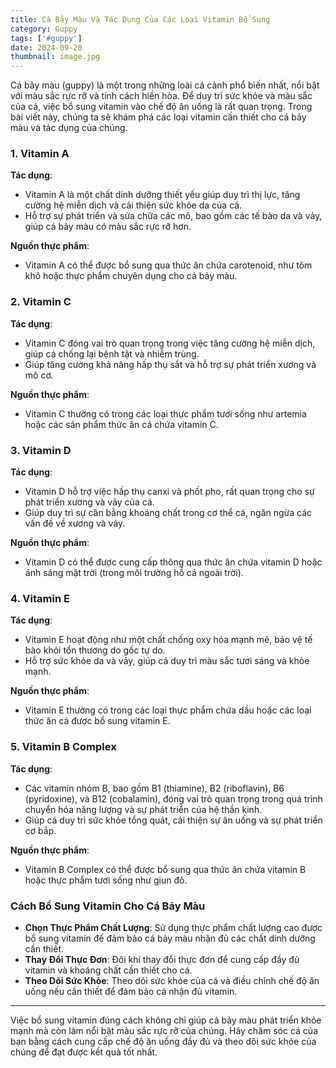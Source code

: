 ```yaml
---
title: Cá Bảy Màu Và Tác Dụng Của Các Loại Vitamin Bổ Sung
category: Guppy
tags: ['#guppy']
date: 2024-09-20
thumbnail: image.jpg
---
```


Cá bảy màu (guppy) là một trong những loài cá cảnh phổ biến nhất, nổi bật với màu sắc rực rỡ và tính cách hiền hòa. Để duy trì sức khỏe và màu sắc của cá, việc bổ sung vitamin vào chế độ ăn uống là rất quan trọng. Trong bài viết này, chúng ta sẽ khám phá các loại vitamin cần thiết cho cá bảy màu và tác dụng của chúng.

### 1. Vitamin A

**Tác dụng**:
- Vitamin A là một chất dinh dưỡng thiết yếu giúp duy trì thị lực, tăng cường hệ miễn dịch và cải thiện sức khỏe da của cá.
- Hỗ trợ sự phát triển và sửa chữa các mô, bao gồm các tế bào da và vảy, giúp cá bảy màu có màu sắc rực rỡ hơn.

**Nguồn thực phẩm**:
- Vitamin A có thể được bổ sung qua thức ăn chứa carotenoid, như tôm khô hoặc thực phẩm chuyên dụng cho cá bảy màu.

### 2. Vitamin C

**Tác dụng**:
- Vitamin C đóng vai trò quan trọng trong việc tăng cường hệ miễn dịch, giúp cá chống lại bệnh tật và nhiễm trùng.
- Giúp tăng cường khả năng hấp thụ sắt và hỗ trợ sự phát triển xương và mô cơ.

**Nguồn thực phẩm**:
- Vitamin C thường có trong các loại thực phẩm tươi sống như artemia hoặc các sản phẩm thức ăn cá chứa vitamin C.

### 3. Vitamin D

**Tác dụng**:
- Vitamin D hỗ trợ việc hấp thụ canxi và phốt pho, rất quan trọng cho sự phát triển xương và vảy của cá.
- Giúp duy trì sự cân bằng khoáng chất trong cơ thể cá, ngăn ngừa các vấn đề về xương và vảy.

**Nguồn thực phẩm**:
- Vitamin D có thể được cung cấp thông qua thức ăn chứa vitamin D hoặc ánh sáng mặt trời (trong môi trường hồ cá ngoài trời).

### 4. Vitamin E

**Tác dụng**:
- Vitamin E hoạt động như một chất chống oxy hóa mạnh mẽ, bảo vệ tế bào khỏi tổn thương do gốc tự do.
- Hỗ trợ sức khỏe da và vảy, giúp cá duy trì màu sắc tươi sáng và khỏe mạnh.

**Nguồn thực phẩm**:
- Vitamin E thường có trong các loại thực phẩm chứa dầu hoặc các loại thức ăn cá được bổ sung vitamin E.

### 5. Vitamin B Complex

**Tác dụng**:
- Các vitamin nhóm B, bao gồm B1 (thiamine), B2 (riboflavin), B6 (pyridoxine), và B12 (cobalamin), đóng vai trò quan trọng trong quá trình chuyển hóa năng lượng và sự phát triển của hệ thần kinh.
- Giúp cá duy trì sức khỏe tổng quát, cải thiện sự ăn uống và sự phát triển cơ bắp.

**Nguồn thực phẩm**:
- Vitamin B Complex có thể được bổ sung qua thức ăn chứa vitamin B hoặc thực phẩm tươi sống như giun đỏ.

### Cách Bổ Sung Vitamin Cho Cá Bảy Màu

- **Chọn Thực Phẩm Chất Lượng**: Sử dụng thực phẩm chất lượng cao được bổ sung vitamin để đảm bảo cá bảy màu nhận đủ các chất dinh dưỡng cần thiết.
- **Thay Đổi Thực Đơn**: Đôi khi thay đổi thực đơn để cung cấp đầy đủ vitamin và khoáng chất cần thiết cho cá.
- **Theo Dõi Sức Khỏe**: Theo dõi sức khỏe của cá và điều chỉnh chế độ ăn uống nếu cần thiết để đảm bảo cá nhận đủ vitamin.

---

Việc bổ sung vitamin đúng cách không chỉ giúp cá bảy màu phát triển khỏe mạnh mà còn làm nổi bật màu sắc rực rỡ của chúng. Hãy chăm sóc cá của bạn bằng cách cung cấp chế độ ăn uống đầy đủ và theo dõi sức khỏe của chúng để đạt được kết quả tốt nhất.
